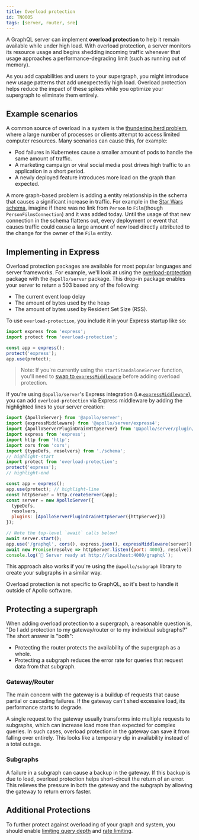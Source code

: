 ```yaml
---
title: Overload protection
id: TN0005
tags: [server, router, sre]
---
```


A GraphQL server can implement **overload protection** to help it remain available while under high load. With overload protection, a server monitors its resource usage and begins shedding incoming traffic whenever that usage approaches a performance-degrading limit (such as running out of memory).

As you add capabilities and users to your supergraph, you might introduce new usage patterns that add unexpectedly high load. Overload protection helps reduce the impact of these spikes while you optimize your supergraph to eliminate them entirely.

## Example scenarios

A common source of overload in a system is the [thundering herd problem](https://en.wikipedia.org/wiki/Thundering_herd_problem), where a large number of processes or clients attempt to access limited computer resources. Many scenarios can cause this, for example:

- Pod failures in Kubernetes cause a smaller amount of pods to handle the same amount of traffic.
- A marketing campaign or viral social media post drives high traffic to an application in a short period.
- A newly deployed feature introduces more load on the graph than expected.

A more graph-based problem is adding a entity relationship in the schema that causes a significant increase in traffic. For example in the [Star Wars schema](https://studio.apollographql.com/public/star-wars-swapi/home?variant=current), imagine if there was no link from `Person` to `Film`(though `PersonFilmsConnection`) and it was added today. Until the usage of that new connection in the schema flattens out, every deployment or event that causes traffic could cause a large amount of new load directly attributed to the change for the owner of the `Film` entity.

## Implementing in Express

Overload protection packages are available for most popular languages and server frameworks. For example, we'll look at using the [overload-protection](https://www.npmjs.com/package/overload-protection) package with the `@apollo/server` package. This drop-in package enables your server to return a 503 based any of the following:

- The current event loop delay
- The amount of bytes used by the heap
- The amount of bytes used by Resident Set Size (RSS).

To use `overload-protection`, you include it in your Express startup like so:

```js
import express from 'express';
import protect from 'overload-protection';

const app = express();
protect('express');
app.use(protect);
```

> Note: If you're currently using the `startStandaloneServer` function, you'll need to [swap to `expressMiddleware`](/apollo-server/api/standalone#swapping-to-expressmiddleware) before adding overload protection.

If you're using `@apollo/server`'s Express integration (i.e.[`expressMiddleware`](/apollo-server/api/express-middleware)), you can add `overload-protection` via Express middleware by adding the highlighted lines to your server creation:

```js title="index.js"
import {ApolloServer} from '@apollo/server';
import {expressMiddleware} from '@apollo/server/express4';
import {ApolloServerPluginDrainHttpServer} from '@apollo/server/plugin/drainHttpServer';
import express from 'express';
import http from 'http';
import cors from 'cors';
import {typeDefs, resolvers} from './schema';
// highlight-start
import protect from 'overload-protection';
protect('express');
// highlight-end

const app = express();
app.use(protect); // highlight-line
const httpServer = http.createServer(app);
const server = new ApolloServer({
  typeDefs,
  resolvers,
  plugins: [ApolloServerPluginDrainHttpServer({httpServer})]
});

// Note the top-level `await` calls below!
await server.start();
app.use('/graphql', cors(), express.json(), expressMiddleware(server));
await new Promise(resolve => httpServer.listen({port: 4000}, resolve));
console.log(`🚀 Server ready at http://localhost:4000/graphql`);
```

This approach also works if you're using the `@apollo/subgraph` library to create your subgraphs in a similar way.

Overload protection is not specific to GraphQL, so it's best to handle it outside of Apollo software.

## Protecting a supergraph

When adding overload protection to a supergraph, a reasonable question is, "Do I add protection to my gateway/router or to my individual subgraphs?" The short answer is "both":

- Protecting the router protects the availability of the supergraph as a whole.
- Protecting a subgraph reduces the error rate for queries that request data from that subgraph.

### Gateway/Router

The main concern with the gateway is a buildup of requests that cause partial or cascading failures. If the gateway can't shed excessive load, its performance starts to degrade.

A single request to the gateway usually transforms into multiple requests to subgraphs, which can increase load more than expected for complex queries. In such cases, overload protection in the gateway can save it from falling over entirely. This looks like a temporary dip in availability instead of a total outage.

### Subgraphs

A failure in a subgraph can cause a backup in the gateway. If this backup is due to load, overload protection helps short-circuit the return of an error. This relieves the pressure in both the gateway and the subgraph by allowing the gateway to return errors faster.

## Additional Protections
To further protect against overloading of your graph and system, you should enable [limiting query depth](/technotes/TN0021-graph-security/#limit-query-depth) and [rate limiting](/technotes/TN0021-graph-security/#use-rate-limiting-as-needed).